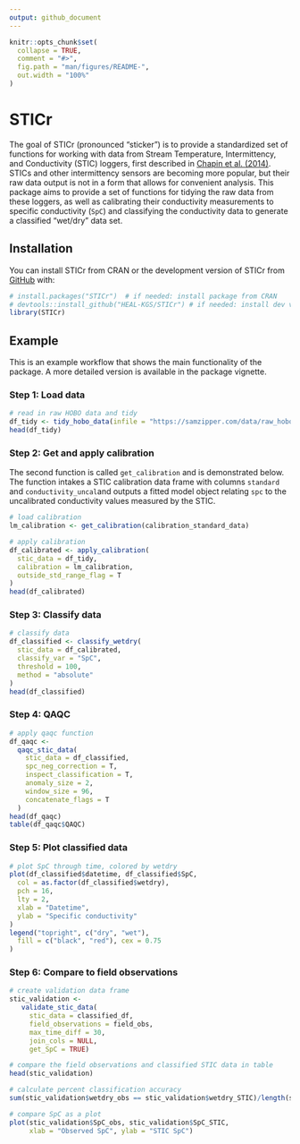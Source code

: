 ```yaml
---
output: github_document
---
```


<!-- README.md is generated from README.Rmd. Please edit that file -->

```r
knitr::opts_chunk$set(
  collapse = TRUE,
  comment = "#>",
  fig.path = "man/figures/README-",
  out.width = "100%"
)
```

# STICr

<!-- badges: start -->
<!-- badges: end -->

The goal of STICr (pronounced "sticker") is to provide a standardized set of functions for working with data from Stream Temperature, Intermittency, and Conductivity (STIC) loggers, first described in [Chapin et al. (2014)](https://agupubs.onlinelibrary.wiley.com/doi/abs/10.1002/2013WR015158). STICs and other intermittency sensors are becoming more popular, but their raw data output is not in a form that allows for convenient analysis. This package aims to provide a set of functions for tidying the raw data from these loggers, as well as calibrating their conductivity measurements to specific conductivity (`SpC`) and classifying the conductivity data to generate a classified "wet/dry" data set.

## Installation

You can install STICr from CRAN or the development version of STICr from [GitHub](https://github.com/HEAL-KGS/STICr) with:

```r
# install.packages("STICr")  # if needed: install package from CRAN
# devtools::install_github("HEAL-KGS/STICr") # if needed: install dev version from GitHub
library(STICr)
```

## Example

This is an example workflow that shows the main functionality of the package. A more detailed version is available in the package vignette. 

### Step 1: Load data

```r
# read in raw HOBO data and tidy
df_tidy <- tidy_hobo_data(infile = "https://samzipper.com/data/raw_hobo_data.csv", outfile = FALSE)
head(df_tidy)
```

### Step 2: Get and apply calibration

The second function is called `get_calibration` and is demonstrated below. The function intakes a STIC calibration data frame with columns `standard` and `conductivity_uncal`and outputs a fitted model object relating `spc` to the uncalibrated conductivity values measured by the STIC.

```r
# load calibration
lm_calibration <- get_calibration(calibration_standard_data)

# apply calibration
df_calibrated <- apply_calibration(
  stic_data = df_tidy,
  calibration = lm_calibration,
  outside_std_range_flag = T
)
head(df_calibrated)
```

### Step 3: Classify data

```r
# classify data
df_classified <- classify_wetdry(
  stic_data = df_calibrated,
  classify_var = "SpC",
  threshold = 100,
  method = "absolute"
)
head(df_classified)
```

### Step 4: QAQC

```r
# apply qaqc function
df_qaqc <-
  qaqc_stic_data(
    stic_data = df_classified,
    spc_neg_correction = T,
    inspect_classification = T,
    anomaly_size = 2,
    window_size = 96,
    concatenate_flags = T
  )
head(df_qaqc)
table(df_qaqc$QAQC)
```

### Step 5: Plot classified data

```r
# plot SpC through time, colored by wetdry
plot(df_classified$datetime, df_classified$SpC,
  col = as.factor(df_classified$wetdry),
  pch = 16,
  lty = 2,
  xlab = "Datetime",
  ylab = "Specific conductivity"
)
legend("topright", c("dry", "wet"),
  fill = c("black", "red"), cex = 0.75
)
```

### Step 6: Compare to field observations

```r
# create validation data frame
stic_validation <-
   validate_stic_data(
     stic_data = classified_df,
     field_observations = field_obs,
     max_time_diff = 30,
     join_cols = NULL,
     get_SpC = TRUE)

# compare the field observations and classified STIC data in table
head(stic_validation)

# calculate percent classification accuracy
sum(stic_validation$wetdry_obs == stic_validation$wetdry_STIC)/length(stic_validation$wetdry_STIC)

# compare SpC as a plot
plot(stic_validation$SpC_obs, stic_validation$SpC_STIC,
     xlab = "Observed SpC", ylab = "STIC SpC")

```
